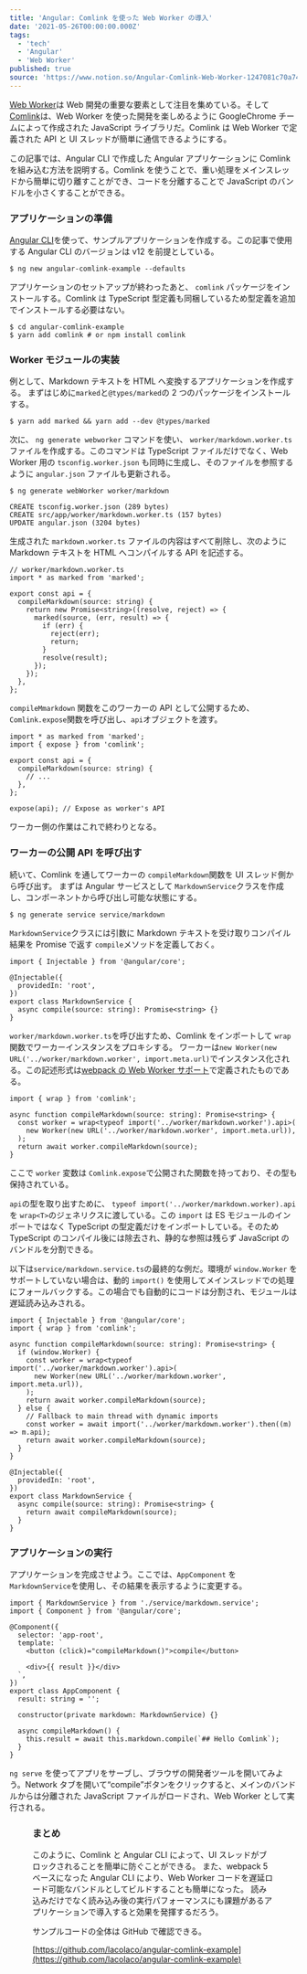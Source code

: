 ```yaml
---
title: 'Angular: Comlink を使った Web Worker の導入'
date: '2021-05-26T00:00:00.000Z'
tags:
  - 'tech'
  - 'Angular'
  - 'Web Worker'
published: true
source: 'https://www.notion.so/Angular-Comlink-Web-Worker-1247081c70a74563886a056d3778a33f'
---
```



[Web Worker](https://developer.mozilla.org/ja/docs/Web/API/Web_Workers_API/Using_web_workers)は Web 開発の重要な要素として注目を集めている。そして[Comlink](https://github.com/GoogleChromeLabs/comlink)は、Web Worker を使った開発を楽しめるように GoogleChrome チームによって作成された JavaScript ライブラリだ。Comlink は Web Worker で定義された API と UI スレッドが簡単に通信できるようにする。

この記事では、Angular CLI で作成した Angular アプリケーションに Comlink を組み込む方法を説明する。Comlink を使うことで、重い処理をメインスレッドから簡単に切り離すことができ、コードを分離することで JavaScript のバンドルを小さくすることができる。

### アプリケーションの準備

[Angular CLI](https://angular.jp/guide/quickstart#install-cli)を使って、サンプルアプリケーションを作成する。この記事で使用する Angular CLI のバージョンは v12 を前提としている。

```
$ ng new angular-comlink-example --defaults
```

アプリケーションのセットアップが終わったあと、 `comlink` パッケージをインストールする。Comlink は TypeScript 型定義も同梱しているため型定義を追加でインストールする必要はない。

```
$ cd angular-comlink-example
$ yarn add comlink # or npm install comlink
```

### Worker モジュールの実装

例として、Markdown テキストを HTML へ変換するアプリケーションを作成する。 まずはじめに`marked`と`@types/marked`の 2 つのパッケージをインストールする。

```
$ yarn add marked && yarn add --dev @types/marked
```

次に、 `ng generate webworker` コマンドを使い、 `worker/markdown.worker.ts` ファイルを作成する。このコマンドは TypeScript ファイルだけでなく、Web Worker 用の `tsconfig.worker.json` も同時に生成し、そのファイルを参照するように `angular.json` ファイルも更新される。

```
$ ng generate webWorker worker/markdown

CREATE tsconfig.worker.json (289 bytes)
CREATE src/app/worker/markdown.worker.ts (157 bytes)
UPDATE angular.json (3204 bytes)
```

生成された `markdown.worker.ts` ファイルの内容はすべて削除し、次のように Markdown テキストを HTML へコンパイルする API を記述する。

```
// worker/markdown.worker.ts
import * as marked from 'marked';

export const api = {
  compileMarkdown(source: string) {
    return new Promise<string>((resolve, reject) => {
      marked(source, (err, result) => {
        if (err) {
          reject(err);
          return;
        }
        resolve(result);
      });
    });
  },
};
```

`compileMmarkdown` 関数をこのワーカーの API として公開するため、`Comlink.expose`関数を呼び出し、`api`オブジェクトを渡す。

```
import * as marked from 'marked';
import { expose } from 'comlink';

export const api = {
  compileMarkdown(source: string) {
    // ...
  },
};

expose(api); // Expose as worker's API
```

ワーカー側の作業はこれで終わりとなる。

### ワーカーの公開 API を呼び出す

続いて、Comlink を通してワーカーの `compileMarkdown`関数を UI スレッド側から呼び出す。 まずは Angular サービスとして `MarkdownService`クラスを作成し、コンポーネントから呼び出し可能な状態にする。

```
$ ng generate service service/markdown
```

`MarkdownService`クラスには引数に Markdown テキストを受け取りコンパイル結果を Promise で返す `compile`メソッドを定義しておく。

```
import { Injectable } from '@angular/core';

@Injectable({
  providedIn: 'root',
})
export class MarkdownService {
  async compile(source: string): Promise<string> {}
}
```

`worker/markdown.worker.ts`を呼び出すため、Comlink をインポートして `wrap`関数でワーカーインスタンスをプロキシする。 ワーカーは`new Worker(new URL('../worker/markdown.worker', import.meta.url)`でインスタンス化される。この記述形式は[webpack の Web Worker サポート](https://webpack.js.org/guides/web-workers/)で定義されたものである。

```
import { wrap } from 'comlink';

async function compileMarkdown(source: string): Promise<string> {
  const worker = wrap<typeof import('../worker/markdown.worker').api>(
    new Worker(new URL('../worker/markdown.worker', import.meta.url)),
  );
  return await worker.compileMarkdown(source);
}
```

ここで `worker` 変数は `Comlink.expose`で公開された関数を持っており、その型も保持されている。

`api`の型を取り出すために、 `typeof import('../worker/markdown.worker).api` を `wrap<T>`のジェネリクスに渡している。この `import` は ES モジュールのインポートではなく TypeScript の型定義だけをインポートしている。そのため TypeScript のコンパイル後には除去され、静的な参照は残らず JavaScript のバンドルを分割できる。

以下は`service/markdown.service.ts`の最終的な例だ。環境が `window.Worker` をサポートしていない場合は、動的 `import()` を使用してメインスレッドでの処理にフォールバックする。この場合でも自動的にコードは分割され、モジュールは遅延読み込みされる。

```
import { Injectable } from '@angular/core';
import { wrap } from 'comlink';

async function compileMarkdown(source: string): Promise<string> {
  if (window.Worker) {
    const worker = wrap<typeof import('../worker/markdown.worker').api>(
      new Worker(new URL('../worker/markdown.worker', import.meta.url)),
    );
    return await worker.compileMarkdown(source);
  } else {
    // Fallback to main thread with dynamic imports
    const worker = await import('../worker/markdown.worker').then((m) => m.api);
    return await worker.compileMarkdown(source);
  }
}

@Injectable({
  providedIn: 'root',
})
export class MarkdownService {
  async compile(source: string): Promise<string> {
    return await compileMarkdown(source);
  }
}
```

### アプリケーションの実行

アプリケーションを完成させよう。ここでは、`AppComponent` を `MarkdownService`を使用し、その結果を表示するように変更する。

```
import { MarkdownService } from './service/markdown.service';
import { Component } from '@angular/core';

@Component({
  selector: 'app-root',
  template: `
    <button (click)="compileMarkdown()">compile</button>

    <div>{{ result }}</div>
  `,
})
export class AppComponent {
  result: string = '';

  constructor(private markdown: MarkdownService) {}

  async compileMarkdown() {
    this.result = await this.markdown.compile(`## Hello Comlink`);
  }
}
```

`ng serve` を使ってアプリをサーブし、ブラウザの開発者ツールを開いてみよう。Network タブを開いて“compile”ボタンをクリックすると、メインのバンドルからは分離された JavaScript ファイルがロードされ、Web Worker として実行される。

<Figure
  src="/images/enjoyable-webworkers-in-angular.ja/567cff86-6f84-453e-be4d-5dd32e9a248a/0476d21164731efa00df1ffa37c4b731.gif"
  caption=""
/>

### まとめ

このように、Comlink と Angular CLI によって、UI スレッドがブロックされることを簡単に防ぐことができる。 また、webpack 5 ベースになった Angular CLI により、Web Worker コードを遅延ロード可能なバンドルとしてビルドすることも簡単になった。 読み込みだけでなく読み込み後の実行パフォーマンスにも課題があるアプリケーションで導入すると効果を発揮するだろう。

サンプルコードの全体は GitHub で確認できる。

[https://github.com/lacolaco/angular-comlink-example](https://github.com/lacolaco/angular-comlink-example)
